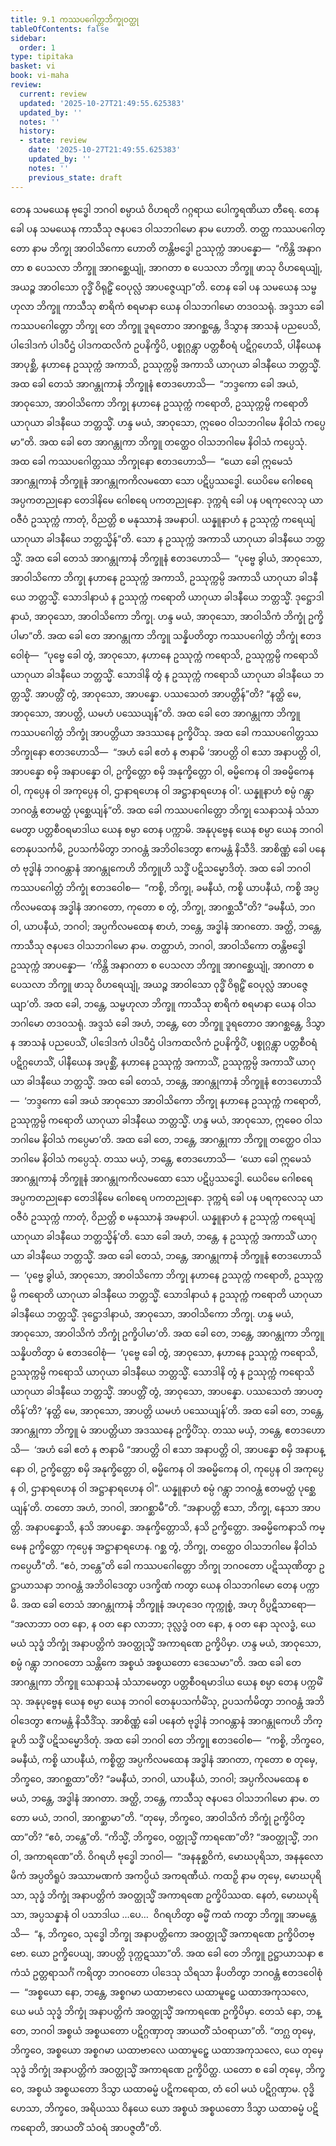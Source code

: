 ```yaml
---
title: 9.1 ကဿပဂေါတ္တဘိက္ခုဝတ္ထု
tableOfContents: false
sidebar:
  order: 1
type: tipitaka
basket: vi
book: vi-maha
review:
  current: review
  updated: '2025-10-27T21:49:55.625383'
  updated_by: ''
  notes: ''
  history:
  - state: review
    date: '2025-10-27T21:49:55.625383'
    updated_by: ''
    notes: ''
    previous_state: draft
---
```



<ReviewStatus review={frontmatter.review} showDetails={true} />

<HypothesisAnnotation frontmatter={frontmatter} />

<DynamicBreadcrumb />

<Division number="380" book="vi-maha" e="ch" v="3" p="430">

<Paragraph number="1774" book="vi-maha">
တေန သမယေန ဗုဒ္ဓေါ ဘဂဝါ စမ္ပာယံ ဝိဟရတိ ဂဂ္ဂရာယ ပေါက္ခရဏိယာ တီရေ. တေန ခေါ ပန သမယေန ကာသီသု ဇနပဒေ ဝါသဘဂါမော နာမ ဟောတိ. တတ္ထ ကဿပဂေါတ္တော နာမ ဘိက္ခု အာဝါသိကော ဟောတိ တန္တိဗဒ္ဓေါ ဥဿုက္ကံ အာပန္နော—  “ကိန္တိ အနာဂတာ စ ပေသလာ ဘိက္ခူ အာဂစ္ဆေယျုံ, အာဂတာ စ ပေသလာ ဘိက္ခူ ဖာသု ဝိဟရေယျုံ, အယဉ္စ အာဝါသော ဝုဒ္ဓိံ ဝိရုဠှိံ ဝေပုလ္လံ အာပဇ္ဇေယျာ”တိ. တေန ခေါ ပန သမယေန သမ္ဗဟုလာ ဘိက္ခူ ကာသီသု စာရိကံ စရမာနာ ယေန ဝါသဘဂါမော တဒဝသရုံ. အဒ္ဒသာ ခေါ ကဿပဂေါတ္တော ဘိက္ခု တေ ဘိက္ခူ ဒူရတောဝ အာဂစ္ဆန္တေ, ဒိသွာန အာသနံ ပညပေသိ, ပါဒေါဒကံ ပါဒပီဌံ ပါဒကထလိကံ ဥပနိက္ခိပိ, ပစ္စုဂ္ဂန္တွာ ပတ္တစီဝရံ ပဋိဂ္ဂဟေသိ, ပါနီယေန အာပုစ္ဆိ, နဟာနေ ဥဿုက္ကံ အကာသိ, ဥဿုက္ကမ္ပိ အကာသိ ယာဂုယာ ခါဒနီယေ ဘတ္တသ္မိံ. အထ ခေါ တေသံ အာဂန္တုကာနံ ဘိက္ခူနံ ဧတဒဟောသိ—  “ဘဒ္ဒကော ခေါ အယံ, အာဝုသော, အာဝါသိကော ဘိက္ခု နဟာနေ ဥဿုက္ကံ ကရောတိ, ဥဿုက္ကမ္ပိ ကရောတိ ယာဂုယာ ခါဒနီယေ ဘတ္တသ္မိံ. ဟန္ဒ မယံ, အာဝုသော, ဣဓေဝ ဝါသဘဂါမေ နိဝါသံ ကပ္ပေမာ”တိ. အထ ခေါ တေ အာဂန္တုကာ ဘိက္ခူ တတ္ထေဝ ဝါသဘဂါမေ နိဝါသံ ကပ္ပေသုံ.
</Paragraph>

<Paragraph number="1775" book="vi-maha">
အထ ခေါ ကဿပဂေါတ္တဿ ဘိက္ခုနော ဧတဒဟောသိ—  “ယော ခေါ ဣမေသံ အာဂန္တုကာနံ ဘိက္ခူနံ အာဂန္တုကကိလမထော သော ပဋိပ္ပဿဒ္ဓေါ. ယေပိမေ ဂေါစရေ အပ္ပကတညုနော တေဒါနိမေ ဂေါစရေ ပကတညုနော. ဒုက္ကရံ ခေါ ပန ပရကုလေသု ယာဝဇီဝံ ဥဿုက္ကံ ကာတုံ, ဝိညတ္တိ စ မနုဿာနံ အမနာပါ. ယန္နူနာဟံ န ဥဿုက္ကံ ကရေယျံ ယာဂုယာ ခါဒနီယေ ဘတ္တသ္မိန်”တိ. သော န ဥဿုက္ကံ အကာသိ ယာဂုယာ ခါဒနီယေ ဘတ္တသ္မိံ.
</Paragraph>

<Paragraph number="1776" book="vi-maha">
အထ ခေါ တေသံ အာဂန္တုကာနံ ဘိက္ခူနံ ဧတဒဟောသိ—  “ပုဗ္ဗေ ခွါယံ, အာဝုသော, အာဝါသိကော ဘိက္ခု နဟာနေ ဥဿုက္ကံ အကာသိ, ဥဿုက္ကမ္ပိ အကာသိ ယာဂုယာ ခါဒနီယေ ဘတ္တသ္မိံ. သောဒါနာယံ န ဥဿုက္ကံ ကရောတိ ယာဂုယာ ခါဒနီယေ ဘတ္တသ္မိံ. ဒုဋ္ဌောဒါနာယံ, အာဝုသော, အာဝါသိကော ဘိက္ခု. ဟန္ဒ မယံ, အာဝုသော, အာဝါသိကံ ဘိက္ခုံ ဥက္ခိပါမာ”တိ.
</Paragraph>

<Paragraph number="1777" book="vi-maha">
အထ ခေါ တေ အာဂန္တုကာ ဘိက္ခူ သန္နိပတိတွာ ကဿပဂေါတ္တံ ဘိက္ခုံ ဧတဒဝေါစုံ—  “ပုဗ္ဗေ ခေါ တွံ, အာဝုသော, နဟာနေ ဥဿုက္ကံ ကရောသိ, ဥဿုက္ကမ္ပိ ကရောသိ ယာဂုယာ ခါဒနီယေ ဘတ္တသ္မိံ. သောဒါနိ တွံ န ဥဿုက္ကံ ကရောသိ ယာဂုယာ ခါဒနီယေ ဘတ္တသ္မိံ. အာပတ္တိံ တွံ, အာဝုသော, အာပန္နော. ပဿသေတံ အာပတ္တိန်”တိ? “နတ္ထိ မေ, အာဝုသော, အာပတ္တိ, ယမဟံ ပဿေယျန်”တိ. အထ ခေါ တေ အာဂန္တုကာ ဘိက္ခူ ကဿပဂေါတ္တံ ဘိက္ခုံ အာပတ္တိယာ အဒဿနေ ဥက္ခိပိံသု.
</Paragraph>

<Paragraph number="1778" book="vi-maha">
အထ ခေါ ကဿပဂေါတ္တဿ ဘိက္ခုနော ဧတဒဟောသိ—  “အဟံ ခေါ ဧတံ န ဇာနာမိ ‘အာပတ္တိ ဝါ ဧသာ အနာပတ္တိ ဝါ, အာပန္နော စမှိ အနာပန္နော ဝါ, ဥက္ခိတ္တော စမှိ အနုက္ခိတ္တော ဝါ, ဓမ္မိကေန ဝါ အဓမ္မိကေန ဝါ, ကုပ္ပေန ဝါ အကုပ္ပေန ဝါ, ဌာနာရဟေန ဝါ အဋ္ဌာနာရဟေန ဝါ’. ယန္နူနာဟံ စမ္ပံ ဂန္တွာ ဘဂဝန္တံ ဧတမတ္ထံ ပုစ္ဆေယျန်”တိ. အထ ခေါ ကဿပဂေါတ္တော ဘိက္ခု သေနာသနံ သံသာမေတွာ ပတ္တစီဝရမာဒါယ ယေန စမ္ပာ တေန ပက္ကာမိ. အနုပုဗ္ဗေန ယေန စမ္ပာ ယေန ဘဂဝါ တေနုပသင်္ကမိ, ဥပသင်္ကမိတွာ ဘဂဝန္တံ အဘိဝါဒေတွာ ဧကမန္တံ နိသီဒိ. အာစိဏ္ဏံ ခေါ ပနေတံ ဗုဒ္ဓါနံ ဘဂဝန္တာနံ အာဂန္တုကေဟိ ဘိက္ခူဟိ သဒ္ဓိံ ပဋိသမ္မောဒိတုံ. အထ ခေါ ဘဂဝါ ကဿပဂေါတ္တံ ဘိက္ခုံ ဧတဒဝေါစ—  “ကစ္စိ, ဘိက္ခု, ခမနီယံ, ကစ္စိ ယာပနီယံ, ကစ္စိ အပ္ပကိလမထေန အဒ္ဓါနံ အာဂတော, ကုတော စ တွံ, ဘိက္ခု, အာဂစ္ဆသီ”တိ? “ခမနီယံ, ဘဂဝါ, ယာပနီယံ, ဘဂဝါ; အပ္ပကိလမထေန စာဟံ, ဘန္တေ, အဒ္ဓါနံ အာဂတော. အတ္ထိ, ဘန္တေ, ကာသီသု ဇနပဒေ ဝါသဘဂါမော နာမ. တတ္ထာဟံ, ဘဂဝါ, အာဝါသိကော တန္တိဗဒ္ဓေါ ဥဿုက္ကံ အာပန္နော—  ‘ကိန္တိ အနာဂတာ စ ပေသလာ ဘိက္ခူ အာဂစ္ဆေယျုံ, အာဂတာ စ ပေသလာ ဘိက္ခူ ဖာသု ဝိဟရေယျုံ, အယဉ္စ အာဝါသော ဝုဒ္ဓိံ ဝိရုဠှိံ ဝေပုလ္လံ အာပဇ္ဇေယျာ’တိ. အထ ခေါ, ဘန္တေ, သမ္ဗဟုလာ ဘိက္ခူ ကာသီသု စာရိကံ စရမာနာ ယေန ဝါသဘဂါမော တဒဝသရုံ. အဒ္ဒသံ ခေါ အဟံ, ဘန္တေ, တေ ဘိက္ခူ ဒူရတောဝ အာဂစ္ဆန္တေ, ဒိသွာန အာသနံ ပညပေသိံ, ပါဒေါဒကံ ပါဒပီဌံ ပါဒကထလိကံ ဥပနိက္ခိပိံ, ပစ္စုဂ္ဂန္တွာ ပတ္တစီဝရံ ပဋိဂ္ဂဟေသိံ, ပါနီယေန အပုစ္ဆိံ, နဟာနေ ဥဿုက္ကံ အကာသိံ, ဥဿုက္ကမ္ပိ အကာသိံ ယာဂုယာ ခါဒနီယေ ဘတ္တသ္မိံ. အထ ခေါ တေသံ, ဘန္တေ, အာဂန္တုကာနံ ဘိက္ခူနံ ဧတဒဟောသိ—  ‘ဘဒ္ဒကော ခေါ အယံ အာဝုသော အာဝါသိကော ဘိက္ခု နဟာနေ ဥဿုက္ကံ ကရောတိ, ဥဿုက္ကမ္ပိ ကရောတိ ယာဂုယာ ခါဒနီယေ ဘတ္တသ္မိံ. ဟန္ဒ မယံ, အာဝုသော, ဣဓေဝ ဝါသဘဂါမေ နိဝါသံ ကပ္ပေမာ’တိ. အထ ခေါ တေ, ဘန္တေ, အာဂန္တုကာ ဘိက္ခူ တတ္ထေဝ ဝါသဘဂါမေ နိဝါသံ ကပ္ပေသုံ. တဿ မယှံ, ဘန္တေ, ဧတဒဟောသိ—  ‘ယော ခေါ ဣမေသံ အာဂန္တုကာနံ ဘိက္ခူနံ အာဂန္တုကကိလမထော သော ပဋိပ္ပဿဒ္ဓေါ. ယေပိမေ ဂေါစရေ အပ္ပကတညုနော တေဒါနိမေ ဂေါစရေ ပကတညုနော. ဒုက္ကရံ ခေါ ပန ပရကုလေသု ယာဝဇီဝံ ဥဿုက္ကံ ကာတုံ, ဝိညတ္တိ စ မနုဿာနံ အမနာပါ. ယန္နူနာဟံ န ဥဿုက္ကံ ကရေယျံ ယာဂုယာ ခါဒနီယေ ဘတ္တသ္မိန်’တိ. သော ခေါ အဟံ, ဘန္တေ, န ဥဿုက္ကံ အကာသိံ ယာဂုယာ ခါဒနီယေ ဘတ္တသ္မိံ. အထ ခေါ တေသံ, ဘန္တေ, အာဂန္တုကာနံ ဘိက္ခူနံ ဧတဒဟောသိ—  ‘ပုဗ္ဗေ ခွါယံ, အာဝုသော, အာဝါသိကော ဘိက္ခု နဟာနေ ဥဿုက္ကံ ကရောတိ, ဥဿုက္ကမ္ပိ ကရောတိ ယာဂုယာ ခါဒနီယေ ဘတ္တသ္မိံ. သောဒါနာယံ န ဥဿုက္ကံ ကရောတိ ယာဂုယာ ခါဒနီယေ ဘတ္တသ္မိံ. ဒုဋ္ဌောဒါနာယံ, အာဝုသော, အာဝါသိကော ဘိက္ခု. ဟန္ဒ မယံ, အာဝုသော, အာဝါသိကံ ဘိက္ခုံ ဥက္ခိပါမာ’တိ. အထ ခေါ တေ, ဘန္တေ, အာဂန္တုကာ ဘိက္ခူ သန္နိပတိတွာ မံ ဧတဒဝေါစုံ—  ‘ပုဗ္ဗေ ခေါ တွံ, အာဝုသော, နဟာနေ ဥဿုက္ကံ ကရောသိ, ဥဿုက္ကမ္ပိ ကရောသိ ယာဂုယာ ခါဒနီယေ ဘတ္တသ္မိံ. သောဒါနိ တွံ န ဥဿုက္ကံ ကရောသိ ယာဂုယာ ခါဒနီယေ ဘတ္တသ္မိံ. အာပတ္တိံ တွံ, အာဝုသော, အာပန္နော. ပဿသေတံ အာပတ္တိန်’တိ? ‘နတ္ထိ မေ, အာဝုသော, အာပတ္တိ ယမဟံ ပဿေယျန်’တိ. အထ ခေါ တေ, ဘန္တေ, အာဂန္တုကာ ဘိက္ခူ မံ အာပတ္တိယာ အဒဿနေ ဥက္ခိပိံသု. တဿ မယှံ, ဘန္တေ, ဧတဒဟောသိ—  ‘အဟံ ခေါ ဧတံ န ဇာနာမိ “အာပတ္တိ ဝါ ဧသာ အနာပတ္တိ ဝါ, အာပန္နော စမှိ အနာပန္နော ဝါ, ဥက္ခိတ္တော စမှိ အနုက္ခိတ္တော ဝါ, ဓမ္မိကေန ဝါ အဓမ္မိကေန ဝါ, ကုပ္ပေန ဝါ အကုပ္ပေန ဝါ, ဌာနာရဟေန ဝါ အဋ္ဌာနာရဟေန ဝါ”. ယန္နူနာဟံ စမ္ပံ ဂန္တွာ ဘဂဝန္တံ ဧတမတ္ထံ ပုစ္ဆေယျန်’တိ. တတော အဟံ, ဘဂဝါ, အာဂစ္ဆာမီ”တိ. “အနာပတ္တိ ဧသာ, ဘိက္ခု, နေသာ အာပတ္တိ. အနာပန္နောသိ, နသိ အာပန္နော. အနုက္ခိတ္တောသိ, နသိ ဥက္ခိတ္တော. အဓမ္မိကေနာသိ ကမ္မေန ဥက္ခိတ္တော ကုပ္ပေန အဋ္ဌာနာရဟေန. ဂစ္ဆ တွံ, ဘိက္ခု, တတ္ထေဝ ဝါသဘဂါမေ နိဝါသံ ကပ္ပေဟီ”တိ. “ဧဝံ, ဘန္တေ”တိ ခေါ ကဿပဂေါတ္တော ဘိက္ခု ဘဂဝတော ပဋိဿုဏိတွာ ဥဋ္ဌာယာသနာ ဘဂဝန္တံ အဘိဝါဒေတွာ ပဒက္ခိဏံ ကတွာ ယေန ဝါသဘဂါမော တေန ပက္ကာမိ.
</Paragraph>

</Division>
<Division number="381" book="vi-maha" e="ch" v="3" p="433">

<Paragraph number="1779" book="vi-maha">
အထ ခေါ တေသံ အာဂန္တုကာနံ ဘိက္ခူနံ အဟုဒေဝ ကုက္ကုစ္စံ, အဟု ဝိပ္ပဋိသာရော—  “အလာဘာ ဝတ နော, န ဝတ နော လာဘာ; ဒုလ္လဒ္ဓံ ဝတ နော, န ဝတ နော သုလဒ္ဓံ, ယေ မယံ သုဒ္ဓံ ဘိက္ခုံ အနာပတ္တိကံ အဝတ္ထုသ္မိံ အကာရဏေ ဥက္ခိပိမှာ. ဟန္ဒ မယံ, အာဝုသော, စမ္ပံ ဂန္တွာ ဘဂဝတော သန္တိကေ အစ္စယံ အစ္စယတော ဒေသေမာ”တိ. အထ ခေါ တေ အာဂန္တုကာ ဘိက္ခူ သေနာသနံ သံသာမေတွာ ပတ္တစီဝရမာဒါယ ယေန စမ္ပာ တေန ပက္ကမိံသု. အနုပုဗ္ဗေန ယေန စမ္ပာ ယေန ဘဂဝါ တေနုပသင်္ကမိံသု, ဥပသင်္ကမိတွာ ဘဂဝန္တံ အဘိဝါဒေတွာ ဧကမန္တံ နိသီဒိံသု. အာစိဏ္ဏံ ခေါ ပနေတံ ဗုဒ္ဓါနံ ဘဂဝန္တာနံ အာဂန္တုကေဟိ ဘိက္ခူဟိ သဒ္ဓိံ ပဋိသမ္မောဒိတုံ. အထ ခေါ ဘဂဝါ တေ ဘိက္ခူ ဧတဒဝေါစ—  “ကစ္စိ, ဘိက္ခဝေ, ခမနီယံ, ကစ္စိ ယာပနီယံ, ကစ္စိတ္ထ အပ္ပကိလမထေန အဒ္ဓါနံ အာဂတာ, ကုတော စ တုမှေ, ဘိက္ခဝေ, အာဂစ္ဆထာ”တိ? “ခမနီယံ, ဘဂဝါ, ယာပနီယံ, ဘဂဝါ; အပ္ပကိလမထေန စ မယံ, ဘန္တေ, အဒ္ဓါနံ အာဂတာ. အတ္ထိ, ဘန္တေ, ကာသီသု ဇနပဒေ ဝါသဘဂါမော နာမ. တတော မယံ, ဘဂဝါ, အာဂစ္ဆာမာ”တိ. “တုမှေ, ဘိက္ခဝေ, အာဝါသိကံ ဘိက္ခုံ ဥက္ခိပိတ္ထာ”တိ? “ဧဝံ, ဘန္တေ”တိ. “ကိသ္မိံ, ဘိက္ခဝေ, ဝတ္ထုသ္မိံ ကာရဏေ”တိ? “အဝတ္ထုသ္မိံ, ဘဂဝါ, အကာရဏေ”တိ. ဝိဂရဟိ ဗုဒ္ဓေါ ဘဂဝါ—  “အနနုစ္ဆဝိကံ, မောဃပုရိသာ, အနနုလောမိကံ အပ္ပတိရူပံ အဿာမဏကံ အကပ္ပိယံ အကရဏီယံ. ကထဉှိ နာမ တုမှေ, မောဃပုရိသာ, သုဒ္ဓံ ဘိက္ခုံ အနာပတ္တိကံ အဝတ္ထုသ္မိံ အကာရဏေ ဥက္ခိပိဿထ. နေတံ, မောဃပုရိသာ, အပ္ပသန္နာနံ ဝါ ပသာဒါယ …ပေ…  ဝိဂရဟိတွာ ဓမ္မိံ ကထံ ကတွာ ဘိက္ခူ အာမန္တေသိ—  “န, ဘိက္ခဝေ, သုဒ္ဓေါ ဘိက္ခု အနာပတ္တိကော အဝတ္ထုသ္မိံ အကာရဏေ ဥက္ခိပိတဗ္ဗော. ယော ဥက္ခိပေယျ, အာပတ္တိ ဒုက္ကဋဿာ”တိ.
</Paragraph>

<Paragraph number="1780" book="vi-maha">
အထ ခေါ တေ ဘိက္ခူ ဥဋ္ဌာယာသနာ ဧကံသံ ဥတ္တရာသင်္ဂံ ကရိတွာ ဘဂဝတော ပါဒေသု သိရသာ နိပတိတွာ ဘဂဝန္တံ ဧတဒဝေါစုံ—  “အစ္စယော နော, ဘန္တေ, အစ္စဂမာ ယထာဗာလေ ယထာမူဠှေ ယထာအကုသလေ, ယေ မယံ သုဒ္ဓံ ဘိက္ခုံ အနာပတ္တိကံ အဝတ္ထုသ္မိံ အကာရဏေ ဥက္ခိပိမှာ. တေသံ နော, ဘန္တေ, ဘဂဝါ အစ္စယံ အစ္စယတော ပဋိဂ္ဂဏှာတု အာယတိံ သံဝရာယာ”တိ. “တဂ္ဃ တုမှေ, ဘိက္ခဝေ, အစ္စယော အစ္စဂမာ ယထာဗာလေ ယထာမူဠှေ ယထာအကုသလေ, ယေ တုမှေ သုဒ္ဓံ ဘိက္ခုံ အနာပတ္တိကံ အဝတ္ထုသ္မိံ အကာရဏေ ဥက္ခိပိတ္ထ. ယတော စ ခေါ တုမှေ, ဘိက္ခဝေ, အစ္စယံ အစ္စယတော ဒိသွာ ယထာဓမ္မံ ပဋိကရောထ, တံ ဝေါ မယံ ပဋိဂ္ဂဏှာမ. ဝုဒ္ဓိဟေသာ, ဘိက္ခဝေ, အရိယဿ ဝိနယေ ယော အစ္စယံ အစ္စယတော ဒိသွာ ယထာဓမ္မံ ပဋိကရောတိ, အာယတိံ သံဝရံ အာပဇ္ဇတီ”တိ.
</Paragraph>
</Division>